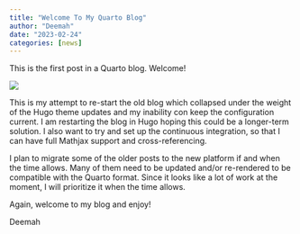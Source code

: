 ```yaml
---
title: "Welcome To My Quarto Blog"
author: "Deemah"
date: "2023-02-24"
categories: [news]
---
```


This is the first post in a Quarto blog. Welcome!

![](thumbnail.jpg)

This is my attempt to re-start the old blog which collapsed under the weight of the Hugo theme updates and my inability con keep the configuration current. I am restarting the blog in Hugo hoping this could be a longer-term solution. I also want to try and set up the continuous integration, so that I can have full Mathjax support and cross-referencing. 

I plan to migrate some of the older posts to the new platform if and when the time allows. Many of them need to be updated and/or re-rendered to be compatible with the Quarto format. Since it looks like a lot of work at the moment, I will prioritize it when the time allows.

Again, welcome to my blog and enjoy!

Deemah

